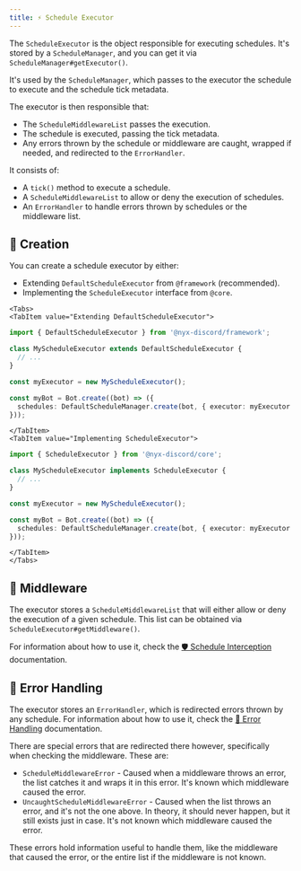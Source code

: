 ```yaml
---
title: ⚡ Schedule Executor
---
```



The `ScheduleExecutor` is the object responsible for executing schedules. It's stored by a `ScheduleManager`, and you
can get it via `ScheduleManager#getExecutor()`.

It's used by the `ScheduleManager`, which passes to the executor the schedule to execute and the schedule tick
metadata.

The executor is then responsible that:
* The `ScheduleMiddlewareList` passes the execution.
* The schedule is executed, passing the tick metadata.
* Any errors thrown by the schedule or middleware are caught, wrapped if needed, and redirected to the `ErrorHandler`.

It consists of:
* A `tick()` method to execute a schedule.
* A `ScheduleMiddlewareList` to allow or deny the execution of schedules.
* An `ErrorHandler` to handle errors thrown by schedules or the middleware list.

## 👷 Creation

You can create a schedule executor by either:

* Extending `DefaultScheduleExecutor` from `@framework` (recommended).
* Implementing the `ScheduleExecutor` interface from `@core`.

```mdx-code-block
<Tabs>
<TabItem value="Extending DefaultScheduleExecutor">
```

```ts
import { DefaultScheduleExecutor } from '@nyx-discord/framework';

class MyScheduleExecutor extends DefaultScheduleExecutor {
  // ...
}

const myExecutor = new MyScheduleExecutor();

const myBot = Bot.create((bot) => ({
  schedules: DefaultScheduleManager.create(bot, { executor: myExecutor }),
}));
```

```mdx-code-block
</TabItem>
<TabItem value="Implementing ScheduleExecutor">
```

```ts
import { ScheduleExecutor } from '@nyx-discord/core';

class MyScheduleExecutor implements ScheduleExecutor {
  // ...
}

const myExecutor = new MyScheduleExecutor();

const myBot = Bot.create((bot) => ({
  schedules: DefaultScheduleManager.create(bot, { executor: myExecutor }),
}));
```

```mdx-code-block
</TabItem>
</Tabs>
```

## 🚦 Middleware

The executor stores a `ScheduleMiddlewareList` that will either allow or deny the execution of a given schedule.
This list can be obtained via `ScheduleExecutor#getMiddleware()`.

For information about how to use it, check the [️🛡️ Schedule Interception](./schedule-interception) documentation.

## 💫 Error Handling

The executor stores an `ErrorHandler`, which is redirected errors thrown by any schedule. For information about how
to use it, check the [💫 Error Handling](../../error/error-handling) documentation.

There are special errors that are redirected there however, specifically when checking the middleware. These are:

* `ScheduleMiddlewareError` - Caused when a middleware throws an error, the list catches it and wraps it in this error. It's known which middleware caused the error.
* `UncaughtScheduleMiddlewareError` - Caused when the list throws an error, and it's not the one above. In theory, it should never happen, but it still exists just in case. It's not known which middleware caused the error.

These errors hold information useful to handle them, like the middleware that caused the error, or the entire list if the
middleware is not known.

